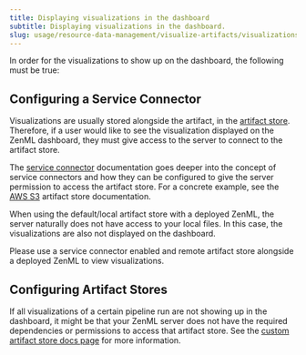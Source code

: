 ---
title: Displaying visualizations in the dashboard
subtitle: Displaying visualizations in the dashboard.
slug: usage/resource-data-management/visualize-artifacts/visualizations-in-dashboard
---


In order for the visualizations to show up on the dashboard, the following must be true:

## Configuring a Service Connector

Visualizations are usually stored alongside the artifact, in the [artifact store](/stack-components/artifact-stores). Therefore, if a user would like to see the visualization displayed on the ZenML dashboard, they must give access to the server to connect to the artifact store.

The [service connector](/usage/resource-data-management/auth-management) documentation goes deeper into the concept of service connectors and how they can be configured to give the server permission to access the artifact store. For a concrete example, see the [AWS S3](../../../stack-components/artifact-stores/s3.mdx) artifact store documentation.

<Info>
When using the default/local artifact store with a deployed ZenML, the server naturally does not have access to your local files. In this case, the visualizations are also not displayed on the dashboard.

Please use a service connector enabled and remote artifact store alongside a deployed ZenML to view visualizations.
</Info>

## Configuring Artifact Stores

If all visualizations of a certain pipeline run are not showing up in the dashboard, it might be that your ZenML server does not have the required dependencies or permissions to access that artifact store. See the [custom artifact store docs page](/stack-components/artifact-stores/custom#enabling-artifact-visualizations-with-custom-artifact-stores) for more information.

